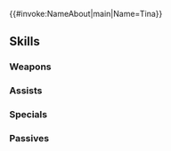 {{#invoke:NameAbout|main|Name=Tina}}{{HeroPage Tabs}}
{{Hero Infobox
|Name=Tina
|Title=Playful Scamp
|WeaponType=Colorless Staff
|MoveType=Infantry
|Origin=Fire Emblem: Thracia 776
|Gender=Female
|actorEN=Jill Harris
|actorJP=富田美憂
|artist=まよ
|randomStartTime=2024-02-10T07:00:00Z
|additionDate=January 9, 2024
|releaseDate=January 10, 2024
|poolDate=January 30, 2024
|poolRarities=5
|cv1=4
|cv2=200300
|TagID=ティナ
|InternalID=1047
|Properties=
|description=Younger sister of Safy, cleric of Tarrah. Leaves town in pursuit of her sister only to be swept up into a band of thieves. Appears in Fire Emblem: Thracia 776.
}}
{{Stats Page
|Lv1HP=20|Lv1ATK=10|Lv1SPD=7|Lv1DEF=6|Lv1RES=9
|GRHP=55|GRATK=75|GRSPD=90|GRDEF=30|GRRES=50
}}
==Skills==
===Weapons===
{{Weapons Table
|weapon1=Assault
|weapon1Unlock=1
|weapon2=Thief (weapon)
|weapon2Unlock=5
}}

===Assists===
{{Assists Table
|assist1=Heal
|assist1Default=1
|assist1Unlock=1
|assist2=Reconcile
|assist2Default=3
|assist2Unlock=2
|assist3=Nudge
|assist3Default=4
|assist3Unlock=3
|assist4=Nudge+
|assist4Default=5
|assist4Unlock=5
}}
===Specials===
{{Specials Table
|special1=Imbue
|special1Default=4
|special1Unlock=2
|special2=Miracle
|special2Default=5
|special2Unlock=3
|special3=Holy Pressure
|special3Unlock=5
}}
===Passives===
{{Passives Table
|passiveA1=Atk/Spd Ideal 1
|passiveA2=Atk/Spd Ideal 2
|passiveA3=Atk/Spd Ideal 3
|passiveA4=Atk/Spd Ideal 4
|passiveA1Unlock=2
|passiveA2Unlock=3
|passiveA3Unlock=4
|passiveA4Unlock=5
|passiveB1=Wrathful Staff 1
|passiveB2=Wrathful Staff 2
|passiveB3=Wrathful Staff 3
|passiveB4=Wrathful Tempo
|passiveB1Unlock=2
|passiveB2Unlock=3
|passiveB3Unlock=4
|passiveB4Unlock=5
|passiveC1=Infantry Pulse 1
|passiveC2=Infantry Pulse 2
|passiveC3=Infantry Pulse 3
|passiveC4=Infantry Pulse 4
|passiveC1Unlock=2
|passiveC2Unlock=3
|passiveC3Unlock=4
|passiveC4Unlock=5
}}
{{Heroes Navbox}}